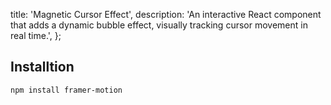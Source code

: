   title: 'Magnetic Cursor Effect',
  description:
    'An interactive React component that adds a dynamic bubble effect, visually tracking cursor movement in real time.',
};

<ComponentCodePreview name='magnetic-cursor' />

## Installtion

```bash
npm install framer-motion
```
